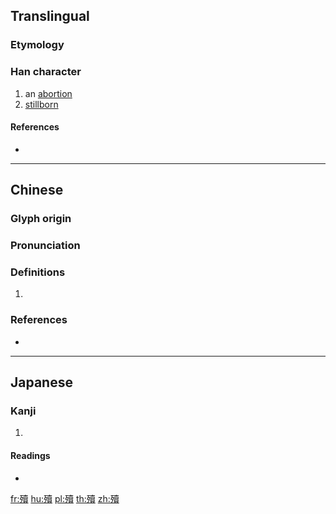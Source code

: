 ==Translingual==

===Etymology===
{{Han compound|歹|賣|c1=s|c2=p|t1=bad|ls=psc}}

===Han character===
{{Han char|rn=78|rad=歹|as=15|sn=19|four=14286|canj=MNGWC|ids=⿰歹賣}}

# an [[abortion]]
# [[stillborn]]

====References====
* {{Han ref|kx=0584.020|dkj=16601|hdz=21396.040|uh=6BB0|ud=27568|bh=F25A|bd=62042}}

----

==Chinese==
{{zh-forms}}

===Glyph origin===
{{Han etym}}

===Pronunciation===
{{zh-pron
|m=dū
|c=duk6
|mc=y
|oc=y
|cat=
}}

===Definitions===
{{zh-hanzi}}

# {{rfdef|zh}}

===References===
* {{R:twedu|B01962}}

----

==Japanese==

===Kanji===
{{ja-kanji|grade=|rs=歹15}}

# {{defn|lang=ja|sort=歹15}}

====Readings====
* {{ja-readings|on=[[とく]] (toku), [[どく]] (doku)|kun=[[やぶれる]] (yabureru)}}

[[fr:殰]]
[[hu:殰]]
[[pl:殰]]
[[th:殰]]
[[zh:殰]]
